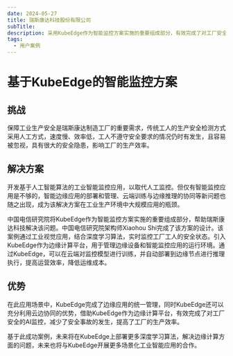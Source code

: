 ```yaml
---
date: 2024-05-27
title: 瑞斯康达科技股份有限公司
subTitle:
description: 采用KubeEdge作为智能监控方案实施的重要组成部分，有效完成了对工厂安全的AI监控，减少了安全事故的发生，提高了工厂的生产效率。
tags:
  - 用户案例
---
```


# 基于KubeEdge的智能监控方案

## 挑战

保障工业生产安全是瑞斯康达制造工厂的重要需求，传统工人的生产安全检测方式采用人工方式，速度慢、效率低，工人不遵守安全要求的情况仍时有发生，且容易被忽视，具有很大的安全隐患，影响工厂的生产效率。

## 解决方案

开发基于人工智能算法的工业智能监控应用，以取代人工监控。但仅有智能监控应用是不够的，智能边缘应用的部署和管理、云端训练与边缘推理的协同等新问题也随之出现，成为该解决方案在工业生产环境中大规模应用的瓶颈。

中国电信研究院将KubeEdge作为智能监控方案实施的重要组成部分，帮助瑞斯康达科技解决该问题。中国电信研究院架构师Xiaohou Shi完成了该方案的设计。该案例通过工业视觉应用，结合深度学习算法，实时监控工厂工人的安全状态。引入KubeEdge作为边缘计算平台，用于管理边缘设备和智能监控应用的运行环境。通过KubeEdge，可以在云端对监控模型进行训练，并自动部署到边缘节点进行推理执行，提高运营效率，降低运维成本。

## 优势

在此应用场景中，KubeEdge完成了边缘应用的统一管理，同时KubeEdge还可以充分利用云边协同的优势，借助KubeEdge作为边缘计算平台，有效完成了对工厂安全的AI监控，减少了安全事故的发生，提高了工厂的生产效率。

基于此成功案例，未来将在KubeEdge上部署更多深度学习算法，解决边缘计算方面的问题，未来也将与KubeEdge开展更多场景化工业智能应用的合作。